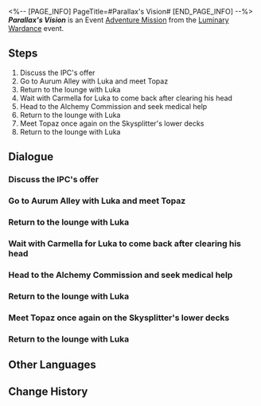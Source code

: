 <%-- [PAGE_INFO]
PageTitle=#Parallax's Vision#
[END_PAGE_INFO] --%>
{{Stub|Dialogue.}}
{{Mission Infobox
|id            = 8025134
|title         = 
|image         = <!--Mission Parallax's Vision.png-->
|type          = Adventure
|event_name    = Luminary Wardance
|chapter       = Luminary Wardance
|requirements  = 
* [[Adventure Mission]] ''[[Knockout Match: Trotter Battlefront]]'' completed
* [[Adventure Mission]] ''[[Knockout Match: Tri-Dis of Zhuming]]'' completed
|summary       = <!--official mission summary from Fate's Atlas-->
|characters    = Audience; Carmella; Lingsha; Luka; Owlbert (Remote Puppet); Shuojin; Spectators; Topaz; Trailblazer
|startLocation = [[The Xianzhou Luofu]] - [[Skysplitter]]
|world         = The Xianzhou Luofu
|area          = Skysplitter
|prev          = Knockout Match: Tri-Dis of Zhuming
|next          = 
|rewards       = Stellar Jade*30; Traveler's Guide*2; Refined Aether*2; Credit*30,000
}}
'''''Parallax's Vision''''' is an Event [[Adventure Mission]] from the [[Luminary Wardance]] event.

==Steps==
# Discuss the IPC's offer
# Go to Aurum Alley with Luka and meet Topaz
# Return to the lounge with Luka
# Wait with Carmella for Luka to come back after clearing his head
# Head to the Alchemy Commission and seek medical help
# Return to the lounge with Luka
# Meet Topaz once again on the Skysplitter's lower decks
# Return to the lounge with Luka

<!--
==Gameplay Notes==

--><!--
==Trial Character==

-->
==Dialogue==
{{Stub Dialogue}}
{{Dialogue End}}

===Discuss the IPC's offer{{subst:void|<!--802513402-->}}===
{{Mission Description|type=adventure|location=Skysplitter|update|Regarding the collaboration proposed by Topaz, discussion is needed with Luka and Carmella.}}
{{Dialogue Start}}
:{{tx}}
{{Dialogue End}}

===Go to Aurum Alley with Luka and meet Topaz{{subst:void|<!--802513403-->}}===
{{Mission Description|type=adventure|location=Aurum Alley|update|Topaz is waiting for Luka in Aurum Alley.<br />Luka wishes to refuse her invitation face-to-face as a gesture of respect. You should go with him.}}
{{Dialogue Start}}
:{{tx}}
{{Dialogue End}}

===Return to the lounge with Luka{{subst:void|<!--802513404-->}}===
{{Mission Description|type=adventure|location=Skysplitter|update|Luka politely declined the IPC's collaboration request. Out of the kindness of her heart, Topaz warned you as you said your goodbyes to each other &mdash; The contestant named Shuojin is bound to use plenty of "dirty tricks."}}
{{Dialogue Start}}
:{{tx}}
{{Dialogue End}}

===Wait with Carmella for Luka to come back after clearing his head{{subst:void|<!--802513405-->}}===
{{Mission Description|type=adventure|location=Skysplitter|update|You and Luka receive bad news as soon as you return to the rest area:<br />Someone is smearing Luka's reputation in the newspaper and generating very bad press.<br />This is undoubtedly the rumored "dirty trick."}}
{{Dialogue Start}}
:{{tx}}
{{Dialogue End}}

===Head to the Alchemy Commission and seek medical help{{subst:void|<!--802513406-->}}===
{{Mission Description|type=adventure|location=Skysplitter|update|Luka is experiencing severe mental stress, making his hallucinations even worse.<br />Go with him to the Alchemy Commission one more time. Maybe the great Master Lingsha can help him.}}
{{Dialogue Start}}
:{{tx}}
{{Dialogue End}}

===Return to the lounge with Luka{{subst:void|<!--802513408-->}}===
{{Mission Description|type=adventure|location=Skysplitter|update|The decisive battle against Shuojin is next.<br />Luka firmly believes that his iron fist can shatter all pointless "dirty tricks."<br />Hopefully things will go as smoothly as he anticipates.}}
{{Dialogue Start}}
:{{tx}}
{{Dialogue End}}

===Meet Topaz once again on the Skysplitter's lower decks{{subst:void|<!--802513413-->}}===
{{Mission Description|type=adventure|location=Skysplitter|update|Luka and you attended Topaz's press conference at her invitation.<br />Who knows whether she can help you to get through this PR emergency...}}
{{Dialogue Start}}
:{{tx}}
{{Dialogue End}}

===Return to the lounge with Luka{{subst:void|<!--802513409-->}}===
{{Mission Description|type=adventure|location=Skysplitter|update|The decisive battle against Shuojin is next.<br />Luka firmly believes that his iron fist can shatter all pointless "dirty tricks."<br />Hopefully things will go as smoothly as he anticipates.}}
{{Dialogue Start}}
:{{tx}}
{{Dialogue End}}

==Other Languages==
{{Other Languages
|en   = Parallax's Vision
|zhs  = 视差之见
|zht  = 視差之見
|ja   = 眺望の視差
|ko   = 시차적 관점
|es   = Visión de paralaje
|fr   = Vision de parallaxe
|ru   = Эффект параллакса
|th   = มุมมองที่แตกต่าง
|vi   = Cái Nhìn Sai Lệch
|de   = Vision der Parallaxe
|id   = Pandangan Paralaks
|pt   = Visões da Paralaxe
}}

==Change History==
{{Change History|2.5}}
